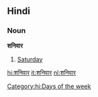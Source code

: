 ==Hindi==
===Noun===
'''शनिवार'''
#[[Saturday]]
[[Category:hi:Days of the week]]
[[hi:शनिवार]]
[[it:शनिवार]]
[[nl:शनिवार]]